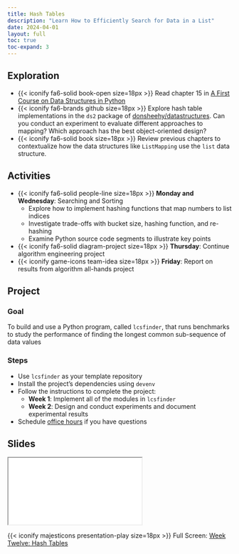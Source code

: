 ```yaml
---
title: Hash Tables
description: "Learn How to Efficiently Search for Data in a List"
date: 2024-04-01
layout: full
toc: true
toc-expand: 3
---
```


## Exploration

- {{< iconify fa6-solid book-open size=18px >}} Read chapter 15 in [A First
Course on Data Structures in
Python](https://donsheehy.github.io/datastructures/)
- {{< iconify fa6-brands github size=18px >}} Explore hash table implementations
in the `ds2` package of
[donsheehy/datastructures](https://github.com/donsheehy/datastructures/). Can
you conduct an experiment to evaluate different approaches to mapping? Which
approach has the best object-oriented design?
- {{< iconify fa6-solid book size=18px >}} Review previous chapters to
contextualize how the data structures like `ListMapping` use the `list` data
structure.

## Activities

- {{< iconify fa6-solid people-line size=18px >}} **Monday and Wednesday**:
Searching and Sorting
  - Explore how to implement hashing functions that map numbers to list indices
  - Investigate trade-offs with bucket size, hashing function, and re-hashing
  - Examine Python source code segments to illustrate key points
- {{< iconify fa6-solid diagram-project size=18px >}} **Thursday**: Continue
algorithm engineering project
- {{< iconify game-icons team-idea size=18px >}} **Friday**: Report on results
from algorithm all-hands project

## Project

### Goal

To build and use a Python program, called `lcsfinder`, that runs benchmarks to
study the performance of finding the longest common sub-sequence of data values

### Steps

- Use `lcsfinder` as your template repository
- Install the project's dependencies using `devenv`
- Follow the instructions to complete the project:
  - **Week 1**: Implement all of the modules in `lcsfinder`
  - **Week 2**: Design and conduct experiments and document experimental results
- Schedule [office hours](https://www.gregorykapfhammer.com/schedule/) if you
have questions

## Slides

```{=html}
<iframe class="slide-deck" src="../../slides/weektwelve/"></iframe>
```

{{< iconify majesticons presentation-play size=18px >}} Full Screen: [Week Twelve: Hash Tables](../../slides/weektwelve/)
